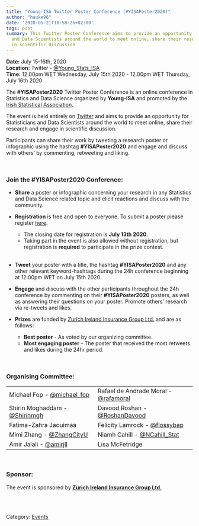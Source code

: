 ```yaml
---
title: "Young-ISA Twitter Poster Conference (#YISAPoster2020)"
author: "hauke96"
date: '2020-05-21T18:58:26+02:00'
tags: post
summary: This Twitter Poster Conference aims to provide an opportunity for Statisticians
  and Data Scientists around the world to meet online, share their research and engage
  in scientific discussion
---
```


**Date:** July 15-16th, 2020 <br>
**Location:** Twitter - [\@Young_Stats_ISA](https://twitter.com/Young_Stats_ISA)<br>
**Time:** 12.00pm WET Wednesday, July 15th 2020 - 12.00pm WET Thursday, July 16th 2020 <br>


The **#YISAPoster2020** Twitter Poster Conference is an online conference in Statistics and Data Science organized by **Young-ISA** and promoted by the [Irish Statistical Association](https://istat.ie/).


The event is held entirely on [Twitter](https://twitter.com/Young_Stats_ISA) and aims to provide an opportunity for Statisticians and Data Scientists around the world to meet online, share their
research and engage in scientific discussion.

Participants can share their work by tweeting a research poster or infographic using the hashtag **#YISAPoster2020** and engage and discuss with others’ by commenting, retweeting and liking.

<br>

### Join the #YISAPoster2020 Conference:
- **Share** a poster or infographic concerning your research in any Statistics and Data Science related topic and elicit reactions and discuss with the community.

- **Registration** is free and open to everyone. To submit a poster please register [here](https://forms.gle/krWf28HrcuBXxjra6).
  * The closing date for registration is **July 13th 2020**.
  * Taking part in the event is also allowed without registration, but registration is **required** to participate in the prize contest. 
<br>
<br>

- **Tweet** your poster with a title, the hashtag **#YISAPoster2020** and any other relevant
keyword-hashtags during the 24h conference beginning at 12:00pm WET on July 15th 2020.


- **Engage** and discuss with the other participants throughout the 24h conference by commenting on their **#YISAPoster2020** posters, as well as answering their questions on your poster. Promote others’ research via re-tweets and likes.

- **Prizes** are funded by [Zurich Ireland Insurance Group Ltd.](https://www.zurich.ie/) and are as follows: 
    * **Best poster** - As voted by our organizing committee.
    * **Most engaging poster** - The poster that received the most retweets and likes during the 24hr period.

<br>

### Organising Committee:
|                       |                         |
|-----------------------|-------------------------|
| Michael Fop - [\@michael_fop](https://twitter.com/michael_fop) | Rafael de Andrade Moral - [\@rafamoral](https://twitter.com/rafamoral)  |
| Shirin Moghaddam - [\@Shirinmgh](https://twitter.com/Shirinmgh)  | Davood Roshan - [\@RoshanDavood](https://twitter.com/RoshanDavood) |
| Fatima-Zahra Jaouimaa | Felicity Lamrock - [\@flossybap](https://twitter.com/flossybap)   |
| Mimi Zhang - [\@ZhangCityU](https://twitter.com/ZhangCityU)          | Niamh Cahill - [\@NCahill_Stat](https://twitter.com/NCahill_Stat)          |
|  Amir Jalali - [\@amirjll](https://twitter.com/amirjll)         | Lisa McFetridge         |

<br>

### Sponsor:
The event is sponsored by [**Zurich Ireland Insurance Group Ltd.**](https://www.zurich.ie/)



<br>
<br>




Category: [<u>Events</u>](/events/)